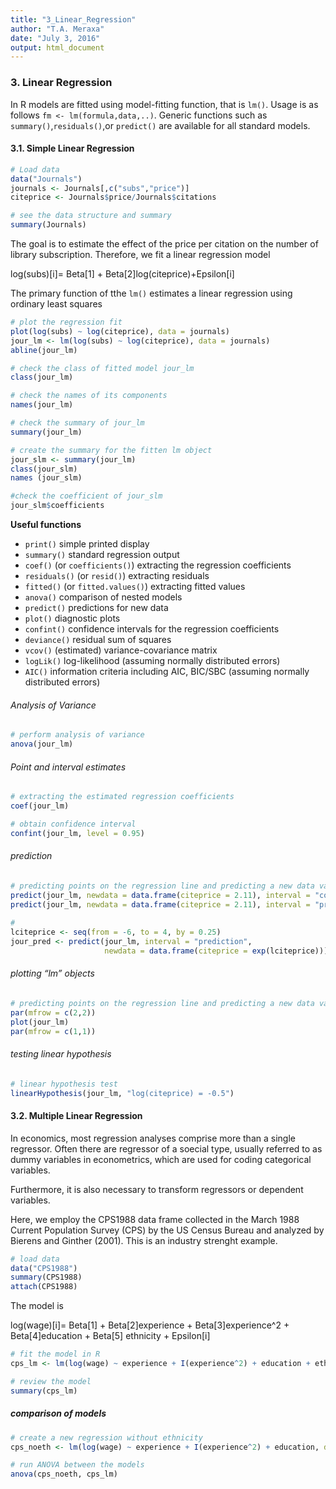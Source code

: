 ```yaml
---
title: "3_Linear_Regression"
author: "T.A. Meraxa"
date: "July 3, 2016"
output: html_document
---
```


### 3. Linear Regression

In R models are fitted using model-fitting function, that is `lm()`. Usage is as follows 
`fm <- lm(formula,data,..)`. Generic functions such as `summary()`,`residuals()`,or `predict()` are available for all standard models.

#### 3.1. Simple Linear Regression

```r
# Load data
data("Journals")
journals <- Journals[,c("subs","price")]
citeprice <- Journals$price/Journals$citations
```

```r
# see the data structure and summary
summary(Journals)
```

The goal is to estimate the effect of the price per citation on the number of library subscription. Therefore, we fit a linear regression model

log(subs)[i]= Beta[1] + Beta[2]log(citeprice)+Epsilon[i]

The primary function of tthe `lm()` estimates a linear regression using ordinary least squares

```r
# plot the regression fit
plot(log(subs) ~ log(citeprice), data = journals)
jour_lm <- lm(log(subs) ~ log(citeprice), data = journals)
abline(jour_lm)
```

```r
# check the class of fitted model jour_lm
class(jour_lm)

# check the names of its components
names(jour_lm)

# check the summary of jour_lm
summary(jour_lm)

# create the summary for the fitten lm object
jour_slm <- summary(jour_lm)
class(jour_slm)
names (jour_slm)

#check the coefficient of jour_slm
jour_slm$coefficients
```

**Useful functions**

* `print()`     simple printed display
* `summary()`   standard regression output
* `coef()`      (or `coefficients()`) extracting the regression coefficients
* `residuals()` (or `resid()`) extracting residuals
* `fitted()`    (or `fitted.values()`) extracting fitted values
* `anova()`     comparison of nested models
* `predict()`   predictions for new data
* `plot()`      diagnostic plots
* `confint()`   confidence intervals for the regression coefficients
* `deviance()`  residual sum of squares
* `vcov()`      (estimated) variance-covariance matrix
* `logLik()`    log-likelihood (assuming normally distributed errors)
* `AIC()`       information criteria including AIC, BIC/SBC (assuming normally distributed errors)

###### Analysis of Variance

```r
# perform analysis of variance
anova(jour_lm)
```

###### Point and interval estimates

```r
# extracting the estimated regression coefficients
coef(jour_lm)

# obtain confidence interval
confint(jour_lm, level = 0.95)
```

###### prediction

```r
# predicting points on the regression line and predicting a new data value
predict(jour_lm, newdata = data.frame(citeprice = 2.11), interval = "confidence")
predict(jour_lm, newdata = data.frame(citeprice = 2.11), interval = "prediction")
        
#
lciteprice <- seq(from = -6, to = 4, by = 0.25)
jour_pred <- predict(jour_lm, interval = "prediction",
                     newdata = data.frame(citeprice = exp(lciteprice)))
```

###### plotting "lm" objects

```r
# predicting points on the regression line and predicting a new data value
par(mfrow = c(2,2))
plot(jour_lm)
par(mfrow = c(1,1))
```

###### testing linear hypothesis

```r
# linear hypothesis test
linearHypothesis(jour_lm, "log(citeprice) = -0.5")
```

#### 3.2. Multiple Linear Regression

In economics, most regression analyses comprise more than a single regressor. Often there are regressor of a soecial type, usually referred to as dummy variables in econometrics, which are used for coding categorical variables. 

Furthermore, it is also necessary to transform regressors or dependent variables.

Here, we employ the CPS1988 data frame collected in the March 1988 Current Population Survey (CPS) by the US Census Bureau and analyzed by Bierens and Ginther (2001). This is an industry strenght example.

```r
# load data
data("CPS1988")
summary(CPS1988)
attach(CPS1988)
```

The model is

log(wage)[i]= Beta[1] + Beta[2]experience + Beta[3]experience^2 + Beta[4]education + Beta[5] ethnicity + Epsilon[i]

```r
# fit the model in R
cps_lm <- lm(log(wage) ~ experience + I(experience^2) + education + ethnicity, data = CPS1988)

# review the model
summary(cps_lm)
```

##### comparison of models

```r
# create a new regression without ethnicity
cps_noeth <- lm(log(wage) ~ experience + I(experience^2) + education, data = CPS1988)

# run ANOVA between the models
anova(cps_noeth, cps_lm)
```
